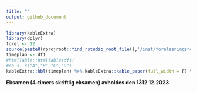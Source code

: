 ```yaml
---
title: ""
output: github_document
---
```





```r
library(kableExtra)
library(dplyr)
forel <- 12
source(paste0(rprojroot::find_rstudio_root_file(),'/inst/forelesningsnotater/timeplan.R'))
timeplan <- df1
#htmlTable::htmlTable(df1)
#cn <- c("A","B","C","D")
kableExtra::kbl(timeplan) %>% kableExtra::kable_paper(full_width = F) %>% kableExtra::row_spec(forel, bold = T)
```

**Eksamen (4-timers skriftlig eksamen) avholdes den 13̃~~12~~.12.2023**

